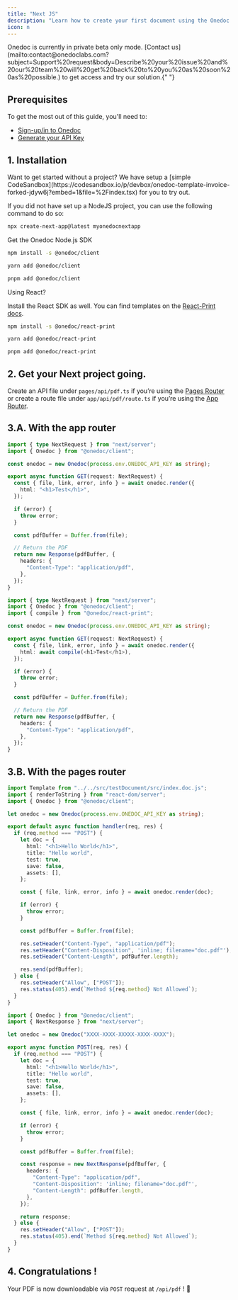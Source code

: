 ```yaml
---
title: "Next JS"
description: "Learn how to create your first document using the Onedoc Node.js in Next."
icon: n
---
```


<Warning>
  Onedoc is currently in private beta only mode. [Contact
  us](mailto:contact@onedoclabs.com?subject=Support%20request&body=Describe%20your%20issue%20and%20our%20team%20will%20get%20back%20to%20you%20as%20soon%20as%20possible.)
  to get access and try our solution.{" "}
</Warning>

## Prerequisites

To get the most out of this guide, you'll need to:

- [Sign-up/in to Onedoc](https://app.onedoclabs.com/login)
- [Generate your API Key](https://app.onedoclabs.com/)

## 1. Installation

<Tip>
  Want to get started without a project? We have setup a [simple
  CodeSandbox](https://codesandbox.io/p/devbox/onedoc-template-invoice-forked-jdyw6j?embed=1&file=%2Findex.tsx)
  for you to try out.
</Tip>

If you did not have set up a NodeJS project, you can use the following command to do so:

```sh npx
npx create-next-app@latest myonedocnextapp
```

Get the Onedoc Node.js SDK

<CodeGroup>

```sh npm
npm install -s @onedoc/client
```

```sh yarn
yarn add @onedoc/client
```

```sh pnpm
pnpm add @onedoc/client
```

</CodeGroup>

Using React?

Install the React SDK as well. You can find templates on the [React-Print docs](https://react.onedoclabs.com/ui/templates).

<CodeGroup>

```sh npm
npm install -s @onedoc/react-print
```

```sh yarn
yarn add @onedoc/react-print
```

```sh pnpm
pnpm add @onedoc/react-print
```

</CodeGroup>

## 2. Get your Next project going.

Create an API file under `pages/api/pdf.ts` if you’re using the [Pages Router](https://nextjs.org/docs/pages/building-your-application/routing/api-routes) or create a route file under `app/api/pdf/route.ts` if you’re using the [App Router](https://nextjs.org/docs/app/building-your-application/routing/route-handlers).

## 3.A. With the app router

<CodeGroup>

```typescript app/api/pdf.ts
import { type NextRequest } from "next/server";
import { Onedoc } from "@onedoc/client";

const onedoc = new Onedoc(process.env.ONEDOC_API_KEY as string);

export async function GET(request: NextRequest) {
  const { file, link, error, info } = await onedoc.render({
    html: "<h1>Test</h1>",
  });

  if (error) {
    throw error;
  }

  const pdfBuffer = Buffer.from(file);

  // Return the PDF
  return new Response(pdfBuffer, {
    headers: {
      "Content-Type": "application/pdf",
    },
  });
}
```

```typescript app/api/pdf-with-react.tsx
import { type NextRequest } from "next/server";
import { Onedoc } from "@onedoc/client";
import { compile } from "@onedoc/react-print";

const onedoc = new Onedoc(process.env.ONEDOC_API_KEY as string);

export async function GET(request: NextRequest) {
  const { file, link, error, info } = await onedoc.render({
    html: await compile(<h1>Test</h1>),
  });

  if (error) {
    throw error;
  }

  const pdfBuffer = Buffer.from(file);

  // Return the PDF
  return new Response(pdfBuffer, {
    headers: {
      "Content-Type": "application/pdf",
    },
  });
}
```

</CodeGroup>

## 3.B. With the pages router

<CodeGroup>

```typescript pages/api/pdf.ts
import Template from "../../src/testDocument/src/index.doc.js";
import { renderToString } from "react-dom/server";
import { Onedoc } from "@onedoc/client";

let onedoc = new Onedoc(process.env.ONEDOC_API_KEY as string);

export default async function handler(req, res) {
  if (req.method === "POST") {
    let doc = {
      html: "<h1>Hello World</h1>",
      title: "Hello world",
      test: true,
      save: false,
      assets: [],
    };

    const { file, link, error, info } = await onedoc.render(doc);

    if (error) {
      throw error;
    }

    const pdfBuffer = Buffer.from(file);

    res.setHeader("Content-Type", "application/pdf");
    res.setHeader("Content-Disposition", 'inline; filename="doc.pdf"');
    res.setHeader("Content-Length", pdfBuffer.length);

    res.send(pdfBuffer);
  } else {
    res.setHeader("Allow", ["POST"]);
    res.status(405).end(`Method ${req.method} Not Allowed`);
  }
}
```

```typescript app/api/api/route.ts
import { Onedoc } from "@onedoc/client";
import { NextResponse } from "next/server";

let onedoc = new Onedoc("XXXX-XXXX-XXXXX-XXXX-XXXX");

export async function POST(req, res) {
  if (req.method === "POST") {
    let doc = {
      html: "<h1>Hello World</h1>",
      title: "Hello world",
      test: true,
      save: false,
      assets: [],
    };

    const { file, link, error, info } = await onedoc.render(doc);

    if (error) {
      throw error;
    }

    const pdfBuffer = Buffer.from(file);

    const response = new NextResponse(pdfBuffer, {
      headers: {
        "Content-Type": "application/pdf",
        "Content-Disposition": 'inline; filename="doc.pdf"',
        "Content-Length": pdfBuffer.length,
      },
    });

    return response;
  } else {
    res.setHeader("Allow", ["POST"]);
    res.status(405).end(`Method ${req.method} Not Allowed`);
  }
}
```

</CodeGroup>

## 4. Congratulations !

Your PDF is now downloadable via `POST` request at `/api/pdf` ! 🎉
